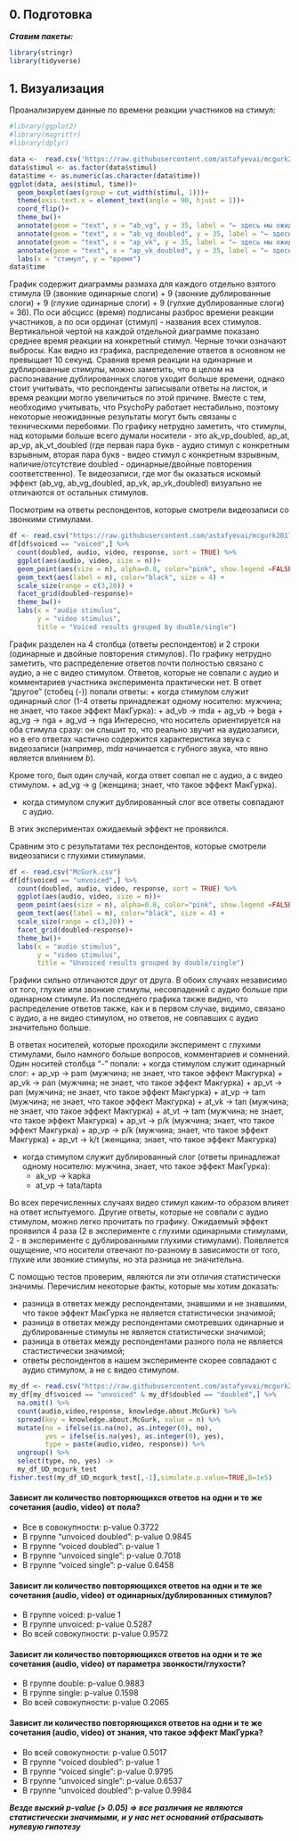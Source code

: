 ## 0. Подготовка

***Ставим пакеты:***
```r
library(stringr)
library(tidyverse)
```

## 1. Визуализация

Проанализируем данные по времени реакции участников на стимул:

```r
#library(ggplot2)
#library(magrittr)
#library(dplyr)

data <-  read.csv('https://raw.githubusercontent.com/astafyevai/mcgurk2017-2018/master/csv/time-bxplt.csv')
data$stimul <- as.factor(data$stimul)
data$time <- as.numeric(as.character(data$time))
ggplot(data, aes(stimul, time))+
  geom_boxplot(aes(group = cut_width(stimul, 1)))+
  theme(axis.text.x = element_text(angle = 90, hjust = 1))+
  coord_flip()+
  theme_bw()+
  annotate(geom = "text", x = "ab_vg", y = 35, label = "← здесь мы ожидаем эффект", color = "red")+
  annotate(geom = "text", x = "ab_vg_doubled", y = 35, label = "← здесь мы ожидаем эффект", color = "red")+
  annotate(geom = "text", x = "ap_vk", y = 35, label = "← здесь мы ожидаем эффект", color = "red")+
  annotate(geom = "text", x = "ap_vk_doubled", y = 35, label = "← здесь мы ожидаем эффект", color = "red")+
  labs(x = "стимул", y = "время")
data$time
```
   График содержит диаграммы размаха для каждого отдельно взятого стимула (9 (звонкие одинарные слоги) + 9 (звонкие дублированные слоги) + 9 (глухие одинарные слоги) + 9 (гулхие дублированные слоги) = 36). По оси абсцисс (время) подписаны разброс времени реакции участников, а по оси ординат (стимул) -  названия всех стимулов. Вертикальной чертой на каждой отдельной диаграмме показано среднее время реакции на конкретный стимул. Черные точки означают выбросы.
   Как видно из графика, распределение ответов в основном не превыщает 10 секунд. Сравнив время реакции на одинарные и дублированные стимулы, можно заметить, что в целом на распознавание дублированных слогов уходит больше времени, однако стоит учитывать, что респонденты записывали ответы на листок, и время реакции могло увеличиться по этой причине. Вместе с тем, необходимо учитывать, что PsychoPy работает нестабильно, поэтому некоторые неожиданные результаты могут быть связаны с техническими перебоями. По графику нетрудно заметить, что стимулы, над которыми больше всего думали носители - это ak_vp_doubled, ap_at, ap_vp, ak_vt_doubled (где первая пара букв - аудио стимул с конкретным взрывным, вторая пара букв - видео стимул с конкретным взрывным, наличие/отсутствие doubled - одинарные/двойные повторения соответственно). Те видеозаписи, где мог бы оказаться искомый эффект (ab_vg, ab_vg_doubled, ap_vk, ap_vk_doubled) визуально не отличаются от остальных стимулов.

Посмотрим на ответы респондентов, которые смотрели видеозаписи со звонкими стимулами.

```r
df <- read.csv("https://raw.githubusercontent.com/astafyevai/mcgurk2017-2018/master/csv/McGurk.csv")
df[df$voiced == "voiced",] %>%
  count(doubled, audio, video, response, sort = TRUE) %>% 
  ggplot(aes(audio, video, size = n))+
  geom_point(aes(size = n), alpha=0.8, color="pink", show.legend =FALSE) +
  geom_text(aes(label = n), color="black", size = 4) +
  scale_size(range = c(3,20)) +
  facet_grid(doubled~response)+
  theme_bw()+
  labs(x = "audio stimulus",
       y = "video stimulus",
       title = "Voiced results grouped by double/single")
```
График разделен на 4 столбца (ответы респондентов) и 2 строки (одинарные и двойные повторения стимулов). По графику нетрудно заметить, что распределение ответов почти полностью связано с аудио, а не с видео стимулом. Ответов, которые не совпали с аудио и комментариев участника эксперимента практически нет. В ответ "другое" (стобец (-)) попали ответы:
+ когда стимулом служит одинарный слог (1-4 ответы принадлежат одному носителю: мужчина; не знает, что такое эффект МакГурка):
  + ad_vb -> mda
  + ag_vb -> bega
  + ag_vg -> nga
  + ag_vd -> nga
  Интересно, что носитель ориентируется на оба стимула сразу: он слышит то, что реально звучит на аудиозаписи, но в его ответах частично содержится характеристика звука с видеозаписи (например, *mda* начинается с губного звука, что явно является влиянием *b*).
  
  Кроме того, был один случай, когда ответ совпал не с аудио, а с видео стимулом.
  + ad_vg -> g (женщина; знает, что такое эффект МакГурка).

+ когда стимулом служит дублированный слог все ответы совпадают с аудио.

В этих экспериментах ожидаемый эффект не проявился.

Сравним это с результатами тех респондентов, которые смотрели видеозаписи с глухими стимулами. 

```r
df <- read.csv("McGurk.csv")
df[df$voiced == "unvoiced",] %>%
  count(doubled, audio, video, response, sort = TRUE) %>% 
  ggplot(aes(audio, video, size = n))+
  geom_point(aes(size = n), alpha=0.8, color="pink", show.legend =FALSE) +
  geom_text(aes(label = n), color="black", size = 4) +
  scale_size(range = c(3,20)) +
  facet_grid(doubled~response)+
  theme_bw()+
  labs(x = "audio stimulus",
       y = "video stimulus",
       title = "Unvoiced results grouped by double/single")
```
  Графики сильно отличаются друг от друга. В обоих случаях независимо от того, глухие или звонкие стимулы, несовпадений с аудио больше при одинарном стимуле. Из последнего графика также видно, что  распределение ответов также, как и в первом случае, видимо, связано с аудио, а не видео стимулом, но ответов, не совпавших с аудио значительно больше. 
  
  В ответах носителей, которые проходили эксперимент с глухими стимулами, было намного больше вопросов, комментариев и сомнений. Один носитей
 столбца "-" попали:
+ когда стимулом служит одинарный слог:
  + ap_vp ->	pam (мужчина; не знает, что такое эффект Макгурка)
  + ap_vk ->	pan (мужчина; не знает, что такое эффект Макгурка)
  + ap_vt ->	pan (мужчина; не знает, что такое эффект Макгурка)
  + at_vp -> tam (мужчина; не знает, что такое эффект Макгурка)
  + at_vk -> tan (мужчина; не знает, что такое эффект Макгурка)
  + at_vt -> tam (мужчина; не знает, что такое эффект Макгурка)
  + ap_vt	-> p/k (мужчина; знает, что такое эффект Макгурка)
  + ap_vp -> p/k (мужчина; знает, что такое эффект Макгурка)
  + ap_vt -> k/t	(женщина; знает, что такое эффект Макгурка)

+ когда стимулом служит дублированный слог (ответы принадлежат одному носителю: мужчина, знает, что такое эффект МакГурка):
  + ak_vp ->	kapka
  + at_vp ->	tata/tapta
 
Во всех перечисленных случаях видео стимул каким-то образом влияет на ответ испытуемого. Другие ответы, которые не совпали с аудио стимулом, можно легко прочитать по графику. Ожидаемый эффект проявился 4 раза (2 в эксперименте с глухими одинарными стимулами, 2 - в эксперименте с дублированными глухими стимулами).
Появляется ощущение, что носители отвечают по-разному в зависимости от того, глухие или звонкие стимулы, но эта разница не значительна. 

С помощью тестов проверим, являются ли эти отличия статистически значимы. Перечислим некоторые факты, которые мы хотим доказать:

+ разница в ответах между респондентами, знавшими и не знавшими, что такое эффект МакГурка не является статистически значимой;
+ разница в ответах между респондентами смотревших одинарные и дублированные стимулы не является статистически значимой;
+ разница в ответах между респондентами разного пола не является стастистически значимой;
+ ответы респондентов в нашем эксперименте скорее совпадают с аудио стимулом, а не с видео стимулом.

```r
my_df <- read.csv("https://raw.githubusercontent.com/astafyevai/mcgurk2017-2018/master/csv/McGurk.csv")
my_df[my_df$voiced == "unvoiced" & my_df$doubled == "doubled",] %>%
  na.omit() %>% 
  count(audio,video,response, knowledge.about.McGurk) %>% 
  spread(key = knowledge.about.McGurk, value = n) %>% 
  mutate(no = ifelse(is.na(no), as.integer(0), no),
         yes = ifelse(is.na(yes), as.integer(0), yes),
         type = paste(audio,video, response)) %>% 
  ungroup() %>% 
  select(type, no, yes) ->
  my_df_UD_mcgurk_test
fisher.test(my_df_UD_mcgurk_test[,-1],simulate.p.value=TRUE,B=1e5)
```

#### Зависит ли количество повторяющихся ответов на одни и те же сочетания (audio, video) от пола?
+ Все в совокупности: p-value 0.3722
+ В группе "unvoiced doubled": p-value 0.9845
+ В группе "voiced doubled": p-value 1
+ В группе "unvoiced single": p-value 0.7018
+ В группе "voiced single": p-value 0.6458

#### Зависит ли количество повторяющихся ответов на одни и те же сочетания (audio, video) от одинарных/дублированных стимулов?
+ В группе voiced: p-value 1
+ В группе unvoiced: p-value 0.5287
+ Во всей совокупности: p-value 0.9572 

#### Зависит ли количество повторяющихся ответов на одни и те же сочетания (audio, video) от параметра звонкости/глухости?
+ В группе double: p-value 0.9883
+ В группе single: p-value 0.1598
+ Во всей совокупности: p-value 0.2065

#### Зависит ли количество повторяющихся ответов на одни и те же сочетания (audio, video) от знания, что такое эффект МакГурка?
+ Во всей совокупности: p-value 0.5017
+ В группе "voiced doubled": p-value 1
+ В группе "voiced single": p-value 0.9795
+ В группе "unvoiced single": p-value 0.6537
+ В группе "unvoiced doubled": p-value 0.9984


***Везде выский p-value (> 0.05) => все различия не являются статистически значимыми, и у нас нет оснований отбрасывать нулевую гипотезу***

 
